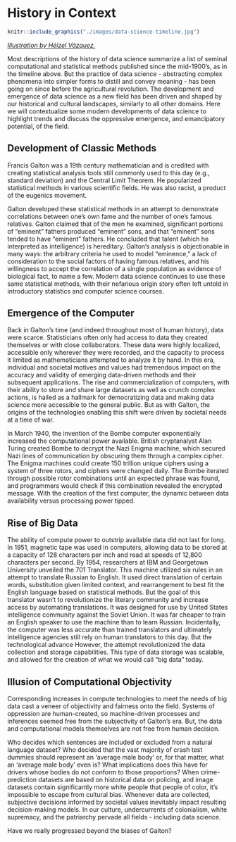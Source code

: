 # History in Context

```r
knitr::include_graphics("./images/data-science-timeline.jpg")
```

[*Illustration by Héizel Vázquez.*](https://towardsdatascience.com/the-roots-of-data-science-77c71115229)

Most descriptions of the history of data science summarize a list of seminal computational and statistical methods published since the mid-1900's, as in the timeline above. But the practice of data science - abstracting complex phenomena into simpler forms to distill and convey meaning - has been going on since before the agricultural revolution. The development and emergence of data science as a new field has been driven and shaped by our historical and cultural landscapes, similarly to all other domains. Here we will contextualize some modern developments of data science to highlight trends and discuss the oppressive emergence, and emancipatory potential, of the field.

## Development of Classic Methods

Francis Galton was a 19th century mathematician and is credited with creating statistical analysis tools still commonly used to this day (e.g., standard deviation) and the Central Limit Theorem. He popularized statistical methods in various scientific fields. He was also racist, a product of the eugenics movement.

Galton developed these statistical methods in an attempt to demonstrate correlations between one’s own fame and the number of one’s famous relatives. Galton claimed that of the men he examined, significant portions of “eminent” fathers produced “eminent” sons, and that “eminent” sons tended to have “eminent” fathers. He concluded that talent (which he interpreted as intelligence) is hereditary. Galton’s analysis is objectionable in many ways: the arbitrary criteria he used to model “eminence,” a lack of consideration to the social factors of having famous relatives, and his willingness to accept the correlation of a single population as evidence of biological fact, to name a few. Modern data science continues to use these same statistical methods, with their nefarious origin story often left untold in introductory statistics and computer science courses.

## Emergence of the Computer

Back in Galton's time (and indeed throughout most of human history), data were scarce. Statisticians often only had access to data they created themselves or with close collaborators. These data were highly localized, accessible only wherever they were recorded, and the capacity to process it limited as mathematicians attempted to analyze it by hand. In this era, individual and societal motives and values had tremendous impact on the accuracy and validity of emerging data-driven methods and their subsequent applications. The rise and commercialization of computers, with their ability to store and share large datasets as well as crunch complex actions, is hailed as a hallmark for democratizing data and making data science more accessible to the general public. But as with Galton, the origins of the technologies enabling this shift were driven by societal needs at a time of war.

In March 1940, the invention of the Bombe computer exponentially increased the computational power available. British cryptanalyst Alan Turing created Bombe to decrypt the Nazi Enigma machine, which secured Nazi lines of communication by obscuring them through a complex cipher. The Enigma machines could create 150 trillion unique ciphers using a system of three rotors, and ciphers were changed daily. The Bombe iterated through possible rotor combinations until an expected phrase was found, and programmers would check if this combination revealed the encrypted message. With the creation of the first computer, the dynamic between data availability versus processing power tipped. 

## Rise of Big Data

The ability of compute power to outstrip available data did not last for long. In 1951, magnetic tape was used in computers, allowing data to be stored at a capacity of 128 characters per inch and read at speeds of 12,800 characters per second. By 1954, researchers at IBM and Georgetown University unveiled the 701 Translator. This machine utilized six rules in an attempt to translate Russian to English. It used direct translation of certain words, substitution given limited context, and rearrangement to best fit the English language based on statistical methods. But the goal of this translator wasn't to revolutionize the literary community and increase access by automating translations. It was designed for use by United States intelligence community against the Soviet Union. It was far cheaper to train an English speaker to use the machine than to learn Russian. Incidentally, the computer was less accurate than trained translators and ultimately intelligence agencies still rely on human translators to this day. But the technological advance However, the attempt revolutionized the data collection and storage capabilities. This type of data storage was scalable, and allowed for the creation of what we would call “big data” today. 

## Illusion of Computational Objectivity

Corresponding increases in compute technologies to meet the needs of big data cast a veneer of objectivity and fairness onto the field. Systems of oppression are human-created, so machine-driven processes and inferences seemed free from the subjectivity of Galton's era. But, the data and computational models themselves are not free from human decision. 

Who decides which sentences are included or excluded from a natural language dataset? Who decided that the vast majority of crash test dummies should represent an ‘average male body’ or, for that matter, what an ‘average male body' even is? What implications does this have for drivers whose bodies do not conform to those proportions? When crime-prediction datasets are based on historical data on policing, and image datasets contain significantly more white people that people of color, it's impossible to escape from cultural bias. Whenever data are collected, subjective decisions informed by societal values inevitably impact resulting decision-making models. In our culture, undercurrents of colonialism, white supremacy, and the patriarchy pervade all fields - including data science. 

Have we really progressed beyond the biases of Galton?
